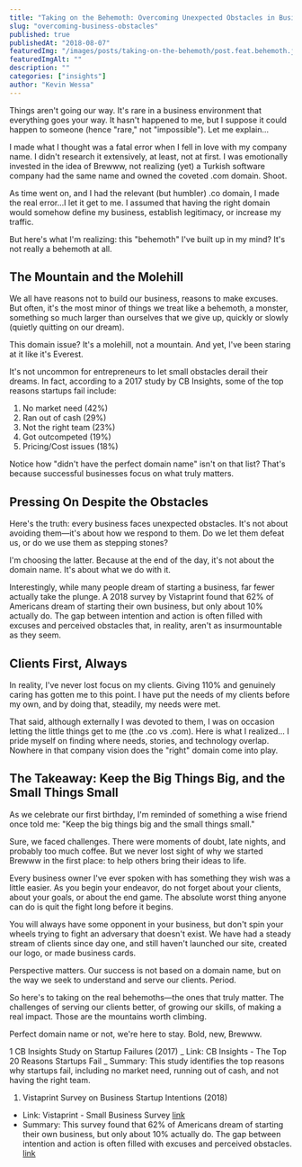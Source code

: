```yaml
---
title: "Taking on the Behemoth: Overcoming Unexpected Obstacles in Business"
slug: "overcoming-business-obstacles"
published: true
publishedAt: "2018-08-07"
featuredImg: "/images/posts/taking-on-the-behemoth/post.feat.behemoth.jpeg"
featuredImgAlt: ""
description: ""
categories: ["insights"]
author: "Kevin Wessa"
---
```


Things aren't going our way. It's rare in a business environment that everything goes your way. It hasn't happened to me, but I suppose it could happen to someone (hence "rare," not "impossible"). Let me explain...

I made what I thought was a fatal error when I fell in love with my company name. I didn't research it extensively, at least, not at first. I was emotionally invested in the idea of Brewww, not realizing (yet) a Turkish software company had the same name and owned the coveted .com domain. Shoot.

As time went on, and I had the relevant (but humbler) .co domain, I made the real error...I let it get to me. I assumed that having the right domain would somehow define my business, establish legitimacy, or increase my traffic.

But here's what I'm realizing: this "behemoth" I've built up in my mind? It's not really a behemoth at all.

## The Mountain and the Molehill

We all have reasons not to build our business, reasons to make excuses. But often, it's the most minor of things we treat like a behemoth, a monster, something so much larger than ourselves that we give up, quickly or slowly (quietly quitting on our dream).

This domain issue? It's a molehill, not a mountain. And yet, I've been staring at it like it's Everest.

It's not uncommon for entrepreneurs to let small obstacles derail their dreams. In fact, according to a 2017 study by CB Insights, some of the top reasons startups fail include:

1. No market need (42%)
2. Ran out of cash (29%)
3. Not the right team (23%)
4. Got outcompeted (19%)
5. Pricing/Cost issues (18%)

Notice how "didn't have the perfect domain name" isn't on that list? That's because successful businesses focus on what truly matters.

## Pressing On Despite the Obstacles

Here's the truth: every business faces unexpected obstacles. It's not about avoiding them—it's about how we respond to them. Do we let them defeat us, or do we use them as stepping stones?

I'm choosing the latter. Because at the end of the day, it's not about the domain name. It's about what we do with it.

Interestingly, while many people dream of starting a business, far fewer actually take the plunge. A 2018 survey by Vistaprint found that 62% of Americans dream of starting their own business, but only about 10% actually do. The gap between intention and action is often filled with excuses and perceived obstacles that, in reality, aren't as insurmountable as they seem.

## Clients First, Always

In reality, I've never lost focus on my clients. Giving 110% and genuinely caring has gotten me to this point. I have put the needs of my clients before my own, and by doing that, steadily, my needs were met.

That said, although externally I was devoted to them, I was on occasion letting the little things get to me (the .co vs .com). Here is what I realized... I pride myself on finding where needs, stories, and technology overlap. Nowhere in that company vision does the "right" domain come into play.

## The Takeaway: Keep the Big Things Big, and the Small Things Small

As we celebrate our first birthday, I'm reminded of something a wise friend once told me: "Keep the big things big and the small things small."

Sure, we faced challenges. There were moments of doubt, late nights, and probably too much coffee. But we never lost sight of why we started Brewww in the first place: to help others bring their ideas to life.

Every business owner I've ever spoken with has something they wish was a little easier. As you begin your endeavor, do not forget about your clients, about your goals, or about the end game. The absolute worst thing anyone can do is quit the fight long before it begins.

You will always have some opponent in your business, but don't spin your wheels trying to fight an adversary that doesn't exist. We have had a steady stream of clients since day one, and still haven't launched our site, created our logo, or made business cards.

Perspective matters. Our success is not based on a domain name, but on the way we seek to understand and serve our clients. Period.

So here's to taking on the real behemoths—the ones that truly matter. The challenges of serving our clients better, of growing our skills, of making a real impact. Those are the mountains worth climbing.

Perfect domain name or not, we're here to stay. Bold, new, Brewww.

1 CB Insights Study on Startup Failures (2017)
_ Link: CB Insights - The Top 20 Reasons Startups Fail
_ Summary: This study identifies the top reasons why startups fail, including no market need, running out of cash, and not having the right team.

1. Vistaprint Survey on Business Startup Intentions (2018)

- Link: Vistaprint - Small Business Survey [link](https://www.cbinsights.com/research/startup-failure-reasons-top/)
- Summary: This survey found that 62% of Americans dream of starting their own business, but only about 10% actually do. The gap between intention and action is often filled with excuses and perceived obstacles. [link](https://www.vistaprint.com/hub/small-business-survey)
